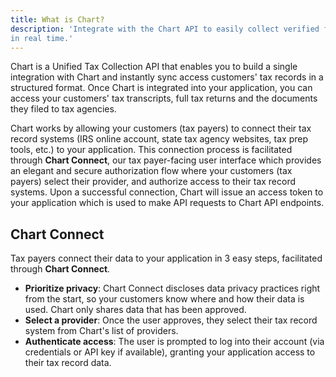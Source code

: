 ```yaml
---
title: What is Chart?
description: 'Integrate with the Chart API to easily collect verified federal and state tax records
in real time.'
---
```


Chart is a Unified Tax Collection API that enables you to build a single integration with Chart 
and instantly sync access customers' tax records in a structured format.
Once Chart is integrated into your application, 
you can access your customers' tax transcripts, full tax returns and the documents they filed to tax agencies.

Chart works by allowing your customers (tax payers) to connect their tax record systems 
(IRS online account, state tax agency websites, tax prep tools, etc.) to your application. 
This connection process is facilitated through **Chart Connect**, our tax payer-facing user interface 
which provides an elegant and secure authorization flow where your customers (tax payers) select their provider, 
and authorize access to their tax record systems. Upon a successful connection, 
Chart will issue an access token to your application which is used to make API requests to Chart API endpoints.

## Chart Connect

Tax payers connect their data to your application in 3 easy steps, facilitated through **Chart Connect**.

- **Prioritize privacy**: Chart Connect discloses data privacy practices right from the start, 
so your customers know where and how their data is used.
Chart only shares data that has been approved.
- **Select a provider**: Once the user approves, they select their tax record system from Chart's list of providers.
- **Authenticate access**: The user is prompted to log into their account (via credentials or API key if available), 
granting your application access to their tax record data.


